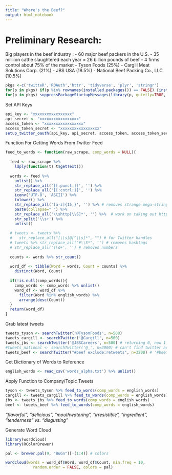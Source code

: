```yaml
---
title: "Where's the Beef?"
output: html_notebook
---
```


# Preliminary Research:

Big players in the beef industry : 
- 60 major beef packers in the U.S.
- 35 milliion cattle slaughtered each year = 26 billion pounds of beef
- 4 firms control about 75% of the market
  - Tyson Foods (25%)
  - Cargill Meat Solutions Corp. (21%)
  - JBS USA (18.5%)
  - National Beef Packing Co., LLC (10.5%)

```r
pkgs <-c('twitteR','ROAuth','httr', 'tidyverse', 'plyr', 'stringr')
for(p in pkgs) if(p %in% rownames(installed.packages()) == FALSE) {install.packages(p)}
for(p in pkgs) suppressPackageStartupMessages(library(p, quietly=TRUE, character.only=TRUE))
```

Set API Keys
```r
api_key <- "xxxxxxxxxxxxxxxxx"
api_secret <- "xxxxxxxxxxxxxxxxx"
access_token <- "xxxxxxxxxxxxxxxxx"
access_token_secret <- "xxxxxxxxxxxxxxxxx"
setup_twitter_oauth(api_key, api_secret, access_token, access_token_secret)
```

Function For Getting Words From Twitter Feed
```r
feed_to_words <- function(raw_scrape, comp_words = NULL){
  
  feed <- raw_scrape %>% 
    ldply(function(t) t$getText())
  
  words <- feed %>% 
    unlist() %>% 
    str_replace_all('[[:punct:]]', '') %>%
    str_replace_all('[[:cntrl:]]', '') %>% 
    iconv('UTF-8', 'ASCII') %>% 
    tolower() %>% 
    str_replace_all('[a-z]{15,}', '') %>% # removes strange mega-strings
    paste(collapse=" ") %>% 
    str_replace_all('\\shttp[\\S]*', '') %>%  # work on taking out http terms
    str_split('\\s+') %>% 
    unlist()
  
  # tweets <- tweets %>% 
  #   str_replace_all("[\\s]@[^\\s]*", "") # for Twitter handles
  # tweets %>% str_replace_all("#\\S*", '') # removes hashtags
  # str_replace_all('\\d+', '') # removes numbers
  
  counts <- words %>% str_count()
  
  word_df <- tibble(Word = words, Count = counts) %>% 
    distinct(Word, Count)
  
  if(!is.null(comp_words)){
    comp_words <- comp_words %>% unlist()
    word_df <- word_df %>% 
      filter(Word %in% english_words) %>% 
      arrange(desc(Count))
  }
  return(word_df)
}
```

Grab latest tweets
```r
tweets_tyson <- searchTwitter('@TysonFoods', n=500)
tweets_cargill <- searchTwitter('@Cargill', n=500)
tweets_jbs <- searchTwitter('@JBSCareers', n=500) # returning 0, now 1
#tweets_national <- searchTwitter('@_', n=3000) # can't find twitter account
tweets_beef <- searchTwitter("#beef exclude:retweets", n=3200) # '#beef' tweets
```

Get Dictionary of Words to Reference
```r
english_words <- read_csv('words_alpha.txt') %>% unlist()
```

Apply Function to Company/Topic Tweets
```r
tyson <- tweets_tyson %>% feed_to_words(comp_words = english_words)
cargill <- tweets_cargill %>% feed_to_words(comp_words = english_words)
jbs <- tweets_jbs %>% feed_to_words(comp_words = english_words)
beef <- tweets_beef %>% feed_to_words(comp_words = english_words)
```
*"flavorful", "delicious", "mouthwatering", "irresistible", "ingredient", "tenderness" vs. "disgusting"*

Generate Word Cloud
```r
library(wordcloud)
library(RColorBrewer)

pal <- brewer.pal(9, "BuGn")[-(1:4)] # colors

wordcloud(words = word_df$Word, word_df$Count, min.freq = 10, 
            random.order = FALSE, colors = pal)
```

```r

```


